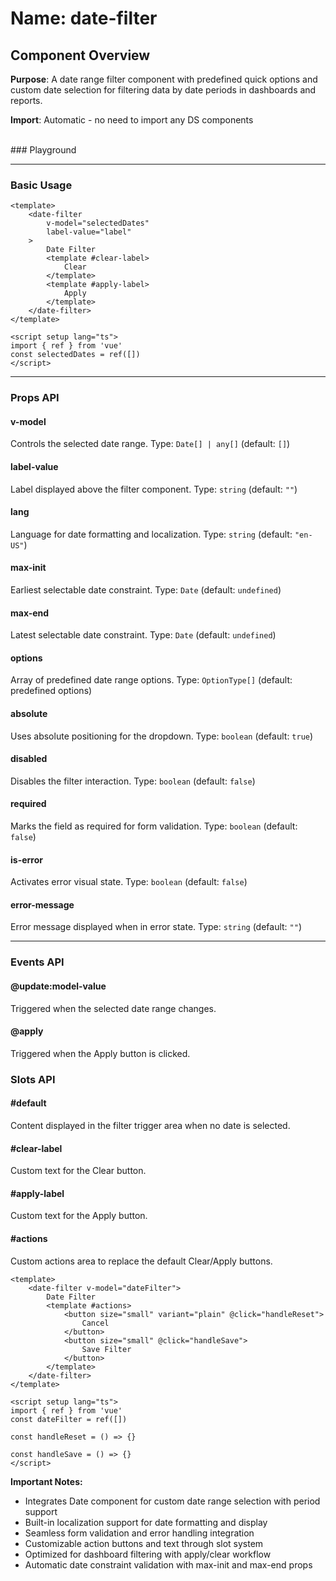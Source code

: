 
<Meta of={DateFilter} />

# Name: date-filter
## Component Overview

**Purpose**: A date range filter component with predefined quick options and custom date selection for filtering data by date periods in dashboards and reports.

**Import**: Automatic - no need to import any DS components

<br />
### Playground

<Canvas of={DateFilter.Primary} />
<Controls />

---

### Basic Usage

```vue
<template>
    <date-filter 
        v-model="selectedDates"
        label-value="label"
    >
        Date Filter
        <template #clear-label>
            Clear
        </template>
        <template #apply-label>
            Apply
        </template>
    </date-filter>
</template>

<script setup lang="ts">
import { ref } from 'vue'
const selectedDates = ref([])
</script>
```

<Canvas sourceState="none" of={DateFilter.Primary} />

---

### Props API

#### v-model
Controls the selected date range. Type: `Date[] | any[]` (default: `[]`)

#### label-value
Label displayed above the filter component. Type: `string` (default: `""`)

#### lang
Language for date formatting and localization. Type: `string` (default: `"en-US"`)

<Canvas sourceState="none" of={DateFilter.Lang} />

#### max-init
Earliest selectable date constraint. Type: `Date` (default: `undefined`)

<Canvas sourceState="none" of={DateFilter.MaxInit} />

#### max-end
Latest selectable date constraint. Type: `Date` (default: `undefined`)

<Canvas sourceState="none" of={DateFilter.MaxEnd} />

#### options
Array of predefined date range options. Type: `OptionType[]` (default: predefined options)

#### absolute
Uses absolute positioning for the dropdown. Type: `boolean` (default: `true`)

<Canvas sourceState="none" of={DateFilter.Absolute} />

#### disabled
Disables the filter interaction. Type: `boolean` (default: `false`)

<Canvas sourceState="none" of={DateFilter.Disabled} />

#### required
Marks the field as required for form validation. Type: `boolean` (default: `false`)

<Canvas sourceState="none" of={DateFilter.Required} />

#### is-error
Activates error visual state. Type: `boolean` (default: `false`)

<Canvas sourceState="none" of={DateFilter.IsError} />

#### error-message
Error message displayed when in error state. Type: `string` (default: `""`)

<Canvas sourceState="none" of={DateFilter.Lang} />

---

### Events API

#### @update:model-value
Triggered when the selected date range changes.

#### @apply
Triggered when the Apply button is clicked.

### Slots API

#### #default
Content displayed in the filter trigger area when no date is selected.

#### #clear-label
Custom text for the Clear button.

#### #apply-label
Custom text for the Apply button.

#### #actions
Custom actions area to replace the default Clear/Apply buttons.

```vue
<template>
    <date-filter v-model="dateFilter">
        Date Filter
        <template #actions>
            <button size="small" variant="plain" @click="handleReset">
                Cancel
            </button>
            <button size="small" @click="handleSave">
                Save Filter
            </button>
        </template>
    </date-filter>
</template>

<script setup lang="ts">
import { ref } from 'vue'
const dateFilter = ref([])

const handleReset = () => {}

const handleSave = () => {}
</script>
```

**Important Notes:**
- Integrates Date component for custom date range selection with period support
- Built-in localization support for date formatting and display
- Seamless form validation and error handling integration
- Customizable action buttons and text through slot system
- Optimized for dashboard filtering with apply/clear workflow
- Automatic date constraint validation with max-init and max-end props